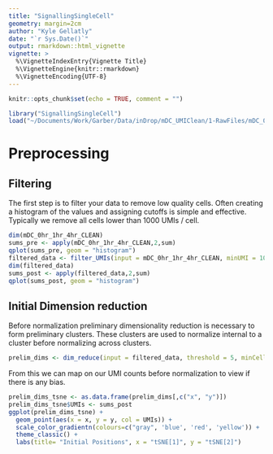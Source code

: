 ```yaml
---
title: "SignallingSingleCell"
geometry: margin=2cm
author: "Kyle Gellatly"
date: "`r Sys.Date()`"
output: rmarkdown::html_vignette
vignette: >
  %\VignetteIndexEntry{Vignette Title}
  %\VignetteEngine{knitr::rmarkdown}
  %\VignetteEncoding{UTF-8}
---
```


```r
knitr::opts_chunk$set(echo = TRUE, comment = "")
```


```r
library("SignallingSingleCell")
load("~/Documents/Work/Garber/Data/inDrop/mDC_UMIClean/1-RawFiles/mDC_0hr_1hr_4hr_CLEAN.Rdata")
```

# Preprocessing

## Filtering

The first step is to filter your data to remove low quality cells. Often creating a histogram of the values and assigning cutoffs is simple and effective. Typically we remove all cells lower than 1000 UMIs / cell.

```r
dim(mDC_0hr_1hr_4hr_CLEAN)
sums_pre <- apply(mDC_0hr_1hr_4hr_CLEAN,2,sum)
qplot(sums_pre, geom = "histogram")
filtered_data <- filter_UMIs(input = mDC_0hr_1hr_4hr_CLEAN, minUMI = 1000, maxUMI = 10000, threshold = 1, minCells = 10)
dim(filtered_data)
sums_post <- apply(filtered_data,2,sum)
qplot(sums_post, geom = "histogram")
```

## Initial Dimension reduction

Before normalization preliminary dimensionality reduction is necessary to form preliminary clusters. These clusters are used to normalize internal to a cluster before normalizing across clusters.

```r
prelim_dims <- dim_reduce(input = filtered_data, threshold = 5, minCells = 50, nComp_ICA = 10, tSNE_perp = 30)
```

From this we can map on our UMI counts before normalization to view if there is any bias.

```r
prelim_dims_tsne <- as.data.frame(prelim_dims[,c("x", "y")])
prelim_dims_tsne$UMIs <- sums_post
ggplot(prelim_dims_tsne) + 
  geom_point(aes(x = x, y = y, col = UMIs)) +
  scale_color_gradientn(colours=c("gray", 'blue', 'red', 'yellow')) +
  theme_classic() + 
  labs(title= "Initial Positions", x = "tSNE[1]", y = "tSNE[2]")
```

